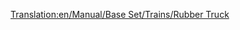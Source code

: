 [[Translation:en/Manual/Base Set/Trains/Rubber Truck]]
{{hu/Manual/Base Set/Trains/Navbox Vagonok}}
{{hu/Manual/Base Set/Trains/Vagonok|Name=Gumiszállító vagon
|Picture=[[File:en/Manual/Base Set/Trains/Rubbertruck.png]]
|NormalCost=£1,083 ($2,166)
|NormalWeight=19 / 40 t
|NormalCapacity=21,000 liter gumi
|MonoCost="
|MonoWeight=19 / 45 t
|MonoCapacity=26,000 liter gumi
|MagCost="
|MagWeight=19 / 47 t
|MagCapacity=28,000 liter gumi
|Description=Rakományához, a [[hu/Manual/Base Set/Cargos/Gumi|gumihoz]] hasonlóan csak [[hu/Manual/Éghajlatok#szubtropusi|szubtrópusi]] éghajlaton elérhető.
}}